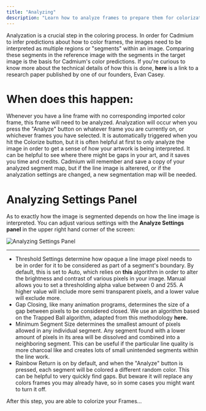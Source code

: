 ```yaml
---
title: "Analyzing"
description: "Learn how to analyze frames to prepare them for colorization"
---
```


Analyzation is a crucial step in the coloring process. In order for Cadmium to infer predictions about how to color frames, the images need to be interpreted as multiple regions or "segments" within an image. Comparing these segments in the reference image with the segments in the target image is the basis for Cadmium's color predictions. If you're curious to know more about the technical details of how this is done, **here** is a link to a research paper published by one of our founders, Evan Casey.

# When does this happen:

Whenever you have a line frame with no corresponding imported color frame, this frame will need to be analyzed. Analyzation will occur when you press the "Analyze" button on whatever frame you are currently on, or whichever frames you have selected. It is automatically triggered when you hit the Colorize button, but it is often helpful at first to only analyze the image in order to get a sense of how your artwork is being interpreted. It can be helpful to see where there might be gaps in your art, and it saves you time and credits. Cadmium will remember and save a copy of your analyzed segment map, but if the line image is alterered, or if the analyzation settings are changed, a new segmentation map will be needed.

# Analyzing Settings Panel

As to exactly how the image is segmented depends on how the line image is interpreted.  You can adjust various settings with the **Analyze Settings panel**  in the upper right hand corner of the screen:

![Analyzing Settings Panel](/images/analyzing-frames/settings-panel.png)

---

- Threshold Settings determine how opaque a line image pixel needs to be in order for it to be considered as part of a segment's boundary. By default, this is set to Auto, which relies on **this** algorithm in order to alter the brightness and contrast of various pixels in your image. Manual allows you to set a thresholding alpha value between 0 and 255. A higher value will include more semi transparent pixels, and a lower value will exclude more.
- Gap Closing, like many animation programs, determines the size of a gap between pixels to be considered closed. We use an algorithm based on the Trapped Ball algorithm, adapted from this methodology **here.**
- Minimum Segment Size determines the smallest amount of pixels allowed in any individual segment. Any segment found with a lower amount of pixels in its area will be dissolved and combined into a neighboring segment. This can be useful if the particular line quality is more charcoal like and creates lots of small unintended segments within the line work.
- Rainbow Return is on by default, and when the "Analyze" button is pressed, each segment will be colored a different random color. This can be helpful to very quickly find gaps. But beware it will replace any colors frames you may already have, so in some cases you might want to turn it off.

After this step, you are able to colorize your Frames…
